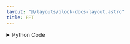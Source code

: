 ```yaml
---
layout: "@/layouts/block-docs-layout.astro"
title: FFT
---
```



<PythonDocsDisplay docstring={docstring} />

<details>
<summary>Python Code</summary>
```python
from scipy import signal, fft
from numpy import abs
from flojoy import flojoy, OrderedPair, DataFrame
from typing import Literal
from pandas import DataFrame as df


@flojoy
def FFT(
    default: OrderedPair,
    window: Literal[
        "none",
        "boxcar",
        "triang",
        "blackman",
        "hamming",
        "hann",
        "bartlett",
        "flattop",
        "parzen",
        "bohman",
        "blackmanharris",
        "nuttall",
        "barthann",
        "cosine",
        "exponential",
        "tukey",
        "taylor",
        "lanczos",
    ] = "hann",
    real_signal: bool = True,
    sample_rate: int = 1,
    display: bool = True,
) -> OrderedPair | DataFrame:
    """The FFT node performs a Discrete Fourier Transform on the input vector.

    Through the FFT algorithm, the input vector will be transformed from a time domain into a frequency domain, which will be an ordered pair of arrays.

    Inputs
    ------
    default : OrderedPair
        The data to apply FFT to.

    Parameters
    ----------
    window : select
        the node will apply a window to the signal to avoid spectral leakage
    real_signal : boolean
        whether the input signal is real or complex
    sample_rate : int
        the sample rate of the signal, defaults to 1
    display : boolean
        whether the output would be graphed, set to false for pure data and true for data that is more suitable to be graphed

    Returns
    -------
    OrderedPair if display is true
        x: frequency
        y: spectrum of the signal
    DataFrame if display is false
        time: time domain
        frequency: frequency domain
        real: real section of the signal
        imag: imaginary section of the signal
    """

    if sample_rate <= 0:
        raise ValueError(f"Sample rate must be greater than 0")

    signal_value = default.y
    x = default.x
    sample_spacing = 1.0 / sample_rate
    # x-axis
    frequency = (
        fft.rfftfreq(x.shape[-1], sample_spacing)
        if real_signal and display
        else fft.fftfreq(x.shape[-1], sample_spacing)
    )
    frequency = fft.fftshift(frequency)
    if display:
        # y-axis
        if window == "none":
            fourier = fft.rfft(signal_value) if real_signal else fft.fft(signal_value)
        else:
            window = signal.get_window(window, len(signal_value))
            fourier = (
                fft.rfft(signal_value * window)
                if real_signal
                else fft.fft(signal_value * window)
            )
        fourier = fft.fftshift(fourier)
        fourier = abs(fourier)
        return OrderedPair(x=frequency, y=fourier)

    # for processing
    fourier = fft.fft(signal_value)
    d = {"x": x, "frequency": frequency, "real": fourier.real, "imag": fourier.imag}
    return DataFrame(df=df(data=d))

```
[Find this Flojoy Block on GitHub](https://github.com/flojoy-ai/blocks/blob/main/blocks/TRANSFORMERS/SIGNAL_PROCESSING/FFT/FFT.py)
</details>

## Example

<GetHelpWidget />

<AppDisplay app={app} blockName="FFT" client:visible />

In this example, `LINSPACE` generates an array of 600 samples, which would be the value of `step`.
The sample rate in this case is 800, so the `end` parameter is samples/sample_rate = 0.75.

The array is then passed down to two `SINE` nodes, with one generating a sine wave of 30hz with 1 amplitude,
and the other generating a sine wave of 100hz with 0.5 amplitude.

Finally, the signal is passed down to `FFT` which performs the fast fourier transform algorithm, 
transforming the input from the time domain into the frequency domain. Since we want to display the data,
the `display` option is set to true. The input signal is only consist of real numbers, so `real` is also true.
Note that a `hann` window is used here to reduce spectral leakage, but any other window type or no window also works.
